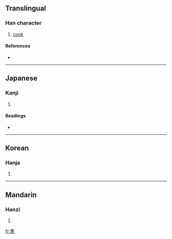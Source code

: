 {{see|煮}}
==Translingual==

===Han character===
{{Han char|rn=86|rad=火|as=09|sn=13|four=|canj=十日火 (JAF), X十日火 (XJAF)}}

# [[cook]]

====References====
* {{Han ref|kx=0676.130|hdz=32208.050|uh=7151|ud=29009}}

----

==Japanese==

===Kanji===
{{ja-kanji|grade=|rs=火09}}

# {{defn|Japanese}}

====Readings====
* {{ja-readings|on=[[しゃ]] (sha), [[しょ]] (sho)|kun=[[にる]] (niru), [[にえる]] (nieru)}}

----

==Korean==

===Hanja===
{{ko-hanja|hangeul=자|eumhun=|rv=ja|mr=cha|y=ca}}

# {{defn|Korean}}

----

==Mandarin==

===Hanzi===
{{cmn-hanzi|pin=[[zhǔ]] ([[zhu3]])|wg=chu<sup>3</sup>}}

# {{defn|Mandarin}}

[[fr:煑]]